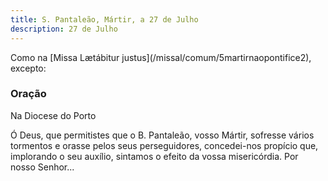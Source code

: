 ```yaml
---
title: S. Pantaleão, Mártir, a 27 de Julho
description: 27 de Julho
---
```


<aside>
  Como na [Missa Lætábitur justus](/missal/comum/5martirnaopontifice2), excepto:
</aside>

### Oração

<aside>Na Diocese do Porto</aside>

Ó Deus, que permitistes que o B. Pantaleão, vosso Mártir, sofresse vários
tormentos e orasse pelos seus perseguidores, concedei-nos propício que,
implorando o seu auxílio, sintamos o efeito da vossa misericórdia. Por
nosso Senhor...
